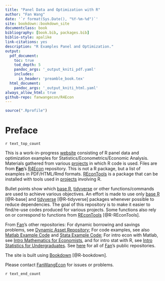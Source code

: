 ```yaml
---
title: "Panel Data and Optimization with R"
author: "Fan Wang"
date: '`r format(Sys.Date(), "%Y-%m-%d")`'
site: bookdown::bookdown_site
documentclass: book
bibliography: [book.bib, packages.bib]
biblio-style: apalike
link-citations: yes
description: "R Examples Panel and Optimization."
output:
  pdf_document:
    toc: true
    tod_depth: 5
    pandoc_args: '_output_kniti_pdf.yaml'
    includes:
      in_header: 'preamble_book.tex'
  html_document:
    pandoc_args: '_output_kniti_html.yaml'
always_allow_html: true
github-repo: fanwangecon/R4Econ
---
```


```r
source(".Rprofile")
```

# Preface {-}

`r text_top_count`

This is a work-in-progress [website](https://fanwangecon.github.io/R4Econ/) consisting of R panel data and optimization examples for Statistics/Econometrics/Economic Analysis. Materials gathered from various [projects](https://fanwangecon.github.io/research) in which R code is used. Files are from [**Fan**](https://fanwangecon.github.io/)'s [R4Econ](https://github.com/FanWangEcon/R4Econ) repository. This is not a R package, but a list of examples in PDF/HTML/Rmd formats. [REconTools](https://fanwangecon.github.io/REconTools/) is a package that can be installed with tools used in [projects](https://fanwangecon.github.io/research) involving R.

Bullet points show which [base R](https://www.rdocumentation.org/packages/base/versions/3.5.2), [tidyverse](https://www.tidyverse.org/) or other functions/commands are used to achieve various objectives. An effort is made to use only [base R](https://www.rdocumentation.org/packages/base/versions/3.5.2) [@R-base] and [tidyverse](https://www.tidyverse.org/) [@R-tidyverse] packages whenever possible to reduce dependencies. The goal of this repository is to make it easier to find/re-use codes produced for various projects. Some functions also rely on or correspond to functions from [REconTools](https://fanwangecon.github.io/REconTools/) [@R-REconTools].

From [Fan](https://fanwangecon.github.io/)'s other repositories: For dynamic borrowing and savings problems, see [Dynamic Asset Repository](https://fanwangecon.github.io/CodeDynaAsset/); For code examples, see also [Matlab Example Code](https://fanwangecon.github.io/M4Econ/) and [Stata Example Code](https://fanwangecon.github.io/Stata4Econ/); For intro econ with Matlab, see [Intro Mathematics for Economists](https://fanwangecon.github.io/Math4Econ/), and for intro stat with R, see [Intro Statistics for Undergraduates](https://fanwangecon.github.io/Stat4Econ/). See [here](https://github.com/FanWangEcon) for all of [Fan](https://fanwangecon.github.io/)'s public repositories.

The site is built using [Bookdown](https://bookdown.org/) [@R-bookdown].

Please contact [FanWangEcon](https://fanwangecon.github.io/) for issues or problems.

`r text_end_count`

